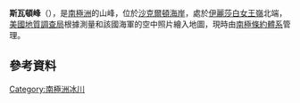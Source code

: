 {{coord|82|35|S|161|0|E|display=title}}

'''斯瓦頓峰'''（{{lang-en|Svaton Peaks}}），是[[南極洲|南極洲]]的山峰，位於[[沙克爾頓海岸|沙克爾頓海岸]]，處於[[伊麗莎白女王嶺|伊麗莎白女王嶺]]北端，[[美國地質調查局|美國地質調查局]]根據測量和該國海軍的空中照片繪入地圖，現時由[[南極條約體系|南極條約體系]]管理。

==參考資料==
{{usgs-gazetteer}}

{{DEFAULTSORT:Svaton Peaks}}
[[Category:南極洲冰川|Category:南極洲冰川]]


{{ShackletonCoast-geo-stub}}